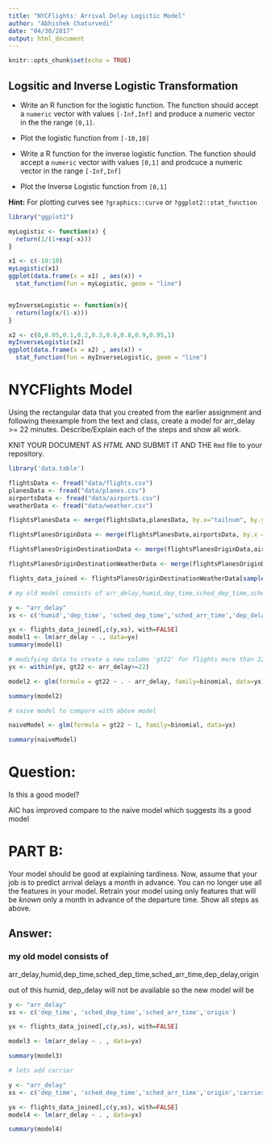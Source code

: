```yaml
---
title: "NYCFlights: Arrival Delay Logictic Model"
author: "Abhishek Chaturvedi"
date: "04/30/2017"
output: html_document
---
```


```r
knitr::opts_chunk$set(echo = TRUE)
```


## Logsitic and Inverse Logistic Transformation 

- Write an R function for the logistic function. The function should accept a `numeric` vector with values `[-Inf,Inf]` and produce a numeric vector in the the range `[0,1]`.

- Plot the logistic function from  `[-10,10]`

- Write a R function for the inverse logistic function. The function should accept a `numeric` vector with values `[0,1]` and prodcuce a numeric vector in the range `[-Inf,Inf]`

- Plot the Inverse Logistic function from `[0,1]`


**Hint:** For plotting curves see `?graphics::curve` or `?ggplot2::stat_function`

```r

library("ggplot2")

myLogistic <- function(x) {
  return(1/(1+exp(-x)))
}

x1 <- c(-10:10)
myLogistic(x1)
ggplot(data.frame(x = x1) , aes(x)) +
  stat_function(fun = myLogistic, geom = "line")


myInverseLogistic <- function(x){
  return(log(x/(1-x)))
}

x2 <- c(0,0.05,0.1,0.2,0.3,0.6,0.8,0.9,0.95,1)
myInverseLogistic(x2)
ggplot(data.frame(x = x2) , aes(x)) +
  stat_function(fun = myInverseLogistic, geom = "line")


```


# NYCFlights Model

Using the rectangular data that you created from the earlier assignment and following theexample from the text and class, create a model for arr_delay >= 22 minutes. Describe/Explain each of the steps and show all work.

KNIT YOUR DOCUMENT AS *HTML* AND SUBMIT IT AND THE `Rmd` file to your repository.

```r

library('data.table')

flightsData <- fread("data/flights.csv")
planesData <- fread("data/planes.csv")
airportsData <- fread("data/airports.csv")
weatherData <- fread("data/weather.csv")

flightsPlanesData <- merge(flightsData,planesData, by.x="tailnum", by.y="tailnum" , all.x = TRUE, suffixes = c(".flights", ".planes"))

flightsPlanesOriginData <- merge(flightsPlanesData,airportsData, by.x = "origin", by.y = "faa", all.x = TRUE, suffixes = c(".flights", ".origin"))

flightsPlanesOriginDestinationData <- merge(flightsPlanesOriginData,airportsData, by.x = "dest", by.y = "faa", all.x = TRUE, suffixes = c(".origin", ".dest"))

flightsPlanesOriginDestinationWeatherData <- merge(flightsPlanesOriginDestinationData,weatherData, by.x = c("year.flights", "month", "day", "origin", "time_hour"), by.y = c("year", "month", "day", "origin", "time_hour"), all.x = TRUE, suffixes = c(".flights", ".weather"), allow.cartesian=FALSE)

flights_data_joined <- flightsPlanesOriginDestinationWeatherData[sample(.N,50000)]

# my old model consists of arr_delay,humid,dep_time,sched_dep_time,sched_arr_time,dep_delay,origin

y <- "arr_delay"
xs <- c('humid','dep_time', 'sched_dep_time','sched_arr_time','dep_delay','origin')

yx <- flights_data_joined[,c(y,xs), with=FALSE]
model1 <- lm(arr_delay ~ ., data=yx)
summary(model1)

# modifying data to create a new column 'gt22' for flights more than 22 hours delay
yx <- within(yx, gt22 <- arr_delay>=22)

model2 <- glm(formula = gt22 ~ . - arr_delay, family=binomial, data=yx)

summary(model2)

# naive model to compare with above model

naiveModel <- glm(formula = gt22 ~ 1, family=binomial, data=yx)

summary(naiveModel)

```

# Question:

Is this a good model?  

AIC has improved compare to the naive model which suggests its a good model


# PART B:

Your model should be good at explaining tardiness. Now, assume that your job is to predict arrival delays a month in advance. You can no longer use all the features in your model. Retrain your model using only features that will be *known* only a month in advance of the departure time.  Show all steps as above.

## Answer: 
### my old model consists of
arr_delay,humid,dep_time,sched_dep_time,sched_arr_time,dep_delay,origin

out of this humid, dep_delay will not be available so the new model will be

```r

y <- "arr_delay"
xs <- c('dep_time', 'sched_dep_time','sched_arr_time','origin')

yx <- flights_data_joined[,c(y,xs), with=FALSE]

model3 <- lm(arr_delay ~ . , data=yx)

summary(model3)

# lets add carrier

y <- "arr_delay"
xs <- c('dep_time', 'sched_dep_time','sched_arr_time','origin','carrier')

yx <- flights_data_joined[,c(y,xs), with=FALSE]
model4 <- lm(arr_delay ~ . , data=yx)

summary(model4)


```

